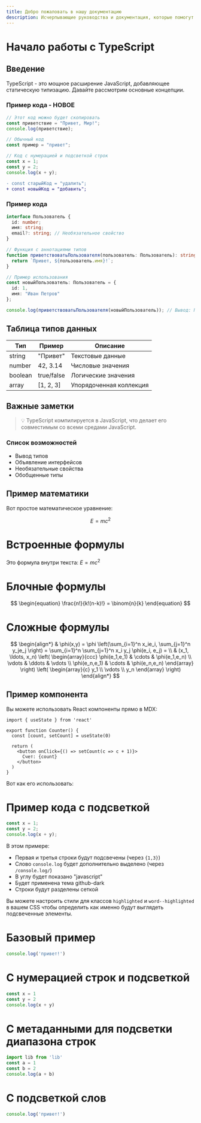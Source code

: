 ```yaml
---
title: Добро пожаловать в нашу документацию
description: Исчерпывающие руководства и документация, которые помогут вам начать работу с нашим продуктом
---
```


# Начало работы с TypeScript

## Введение
TypeScript - это мощное расширение JavaScript, добавляющее статическую типизацию. Давайте рассмотрим основные концепции.

### Пример кода - НОВОЕ
```typescript title="example.ts"
// Этот код можно будет скопировать
const приветствие = "Привет, Мир!";
console.log(приветствие);
```

```typescript
// Обычный код
const пример = "привет";
```

```typescript showLineNumbers {1,3-4} title="example.ts"
// Код с нумерацией и подсветкой строк
const x = 1;
const y = 2;
console.log(x + y);
```

```diff
- const старыйКод = "удалить";
+ const новыйКод = "добавить";
```

### Пример кода

```typescript
interface Пользователь {
  id: number;
  имя: string;
  email?: string; // Необязательное свойство
}

// Функция с аннотациями типов
function приветствоватьПользователя(пользователь: Пользователь): string {
  return `Привет, ${пользователь.имя}!`;
}

// Пример использования
const новыйПользователь: Пользователь = {
  id: 1,
  имя: "Иван Петров"
};

console.log(приветствоватьПользователя(новыйПользователь)); // Вывод: Привет, Иван Петров!
```

## Таблица типов данных

| Тип      | Пример          | Описание                     |
|----------|-----------------|------------------------------|
| string   | "Привет"        | Текстовые данные             |
| number   | 42, 3.14        | Числовые значения            |
| boolean  | true/false      | Логические значения          |
| array    | [1, 2, 3]       | Упорядоченная коллекция      |

## Важные заметки

> 💡 TypeScript компилируется в JavaScript, что делает его совместимым со всеми средами JavaScript.

### Список возможностей
- Вывод типов
- Объявление интерфейсов
- Необязательные свойства
- Обобщенные типы

## Пример математики
Вот простое математическое уравнение:

$$ E = mc^2 $$

# Встроенные формулы
Это формула внутри текста: $E = mc^2$

# Блочные формулы
$$
\begin{equation}
\frac{n!}{k!(n-k)!} = \binom{n}{k}
\end{equation}
$$

# Сложные формулы
$$
\begin{align*}
& \phi(x,y) = \phi \left(\sum_{i=1}^n x_ie_i, \sum_{j=1}^n y_je_j \right)
= \sum_{i=1}^n \sum_{j=1}^n x_i y_j \phi(e_i, e_j) = \\
& (x_1, \ldots, x_n) \left( \begin{array}{ccc}
\phi(e_1,e_1) & \cdots & \phi(e_1,e_n) \\
\vdots & \ddots & \vdots \\
\phi(e_n,e_1) & \cdots & \phi(e_n,e_n)
\end{array} \right)
\left( \begin{array}{c}
y_1 \\
\vdots \\
y_n
\end{array} \right)
\end{align*}
$$

## Пример компонента
Вы можете использовать React компоненты прямо в MDX:

```tsx
import { useState } from 'react'

export function Counter() {
  const [count, setCount] = useState(0)

  return (
    <button onClick={() => setCount(c => c + 1)}>
      Счет: {count}
    </button>
  )
}
```

Вот как его использовать:

<Counter />

# Пример кода с подсветкой

```javascript {1,3} /console.log/
const x = 1;
const y = 2;
console.log(x + y);
```

В этом примере:
- Первая и третья строки будут подсвечены (через `{1,3}`)
- Слово `console.log` будет дополнительно выделено (через `/console.log/`)
- В углу будет показано "javascript"
- Будет применена тема github-dark
- Строки будут разделены сеткой

Вы можете настроить стили для классов `highlighted` и `word--highlighted` в вашем CSS чтобы определить как именно будут выглядеть подсвеченные элементы.

# Базовый пример
```js
console.log('привет!')
```

# С нумерацией строк и подсветкой
```js showLineNumbers {3} title="example.js"
const x = 1
const y = 2
console.log(x + y)
```

# С метаданными для подсветки диапазона строк
```js {1,3-4}
import lib from 'lib'
const a = 1
const b = 2
console.log(a + b)
```

# С подсветкой слов
```js /привет/
console.log('привет!')
```
